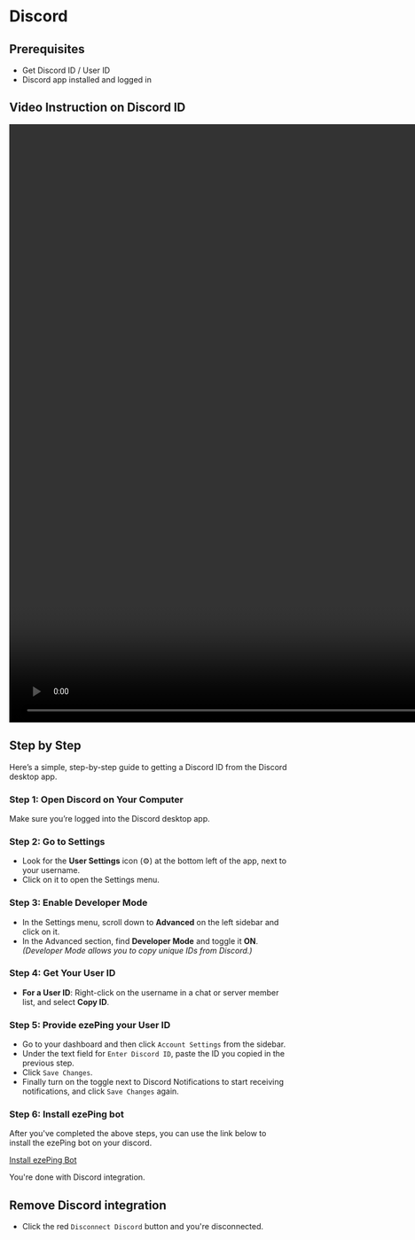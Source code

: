 # Discord

## Prerequisites

- Get Discord ID / User ID 
- Discord app installed and logged in

## Video Instruction on Discord ID

<video autoPlay src="https://www.ezeping.com/discord-id-helper-video.mp4" width="1920" height="1080" controls></video>

## Step by Step

Here’s a simple, step-by-step guide to getting a Discord ID from the Discord desktop app.

### Step 1: Open Discord on Your Computer

Make sure you’re logged into the Discord desktop app.

### Step 2: Go to Settings

- Look for the **User Settings** icon (⚙️) at the bottom left of the app, next to your username.
- Click on it to open the Settings menu.

### Step 3: Enable Developer Mode

- In the Settings menu, scroll down to **Advanced** on the left sidebar and click on it.
- In the Advanced section, find **Developer Mode** and toggle it **ON**.  
  *(Developer Mode allows you to copy unique IDs from Discord.)*

### Step 4: Get Your User ID

- **For a User ID**: Right-click on the username in a chat or server member list, and select **Copy ID**.

### Step 5: Provide ezePing your User ID

- Go to your dashboard and then click `Account Settings` from the sidebar.
- Under the text field for `Enter Discord ID`, paste the ID you copied in the previous step.
- Click `Save Changes`.
- Finally turn on the toggle next to Discord Notifications to start receiving notifications, and click `Save Changes` again. 

### Step 6: Install ezePing bot

After you've completed the above steps, you can use the link below to install the ezePing bot on your discord. 

[Install ezePing Bot](https://discord.com/oauth2/authorize?client_id=1302476208331685928)

You're done with Discord integration. 

## Remove Discord integration

- Click the red `Disconnect Discord` button and you're disconnected. 